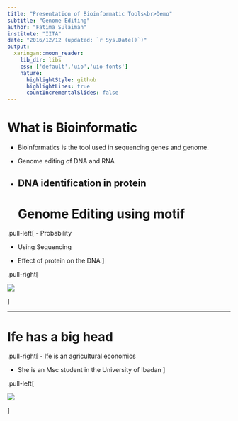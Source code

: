 ```yaml
---
title: "Presentation of Bioinformatic Tools<br>Demo"
subtitle: "Genome Editing"
author: "Fatima Sulaiman"
institute: "IITA"
date: "2016/12/12 (updated: `r Sys.Date()`)"
output:
  xaringan::moon_reader:
    lib_dir: libs
    css: ['default','uio','uio-fonts']
    nature:
      highlightStyle: github
      highlightLines: true
      countIncrementalSlides: false
---
```


# **What is Bioinformatic**

- Bioinformatics is the tool used in sequencing genes and genome.

- Genome editing of DNA and RNA 

- DNA identification in protein
---
# Genome Editing using motif

.pull-left[
- Probability

- Using Sequencing

- Effect of protein on the DNA
]

.pull-right[

![](image/logo_pipe.png)

]

---
# Ife has a big head

.pull-right[
- Ife is an agricultural economics

- She is an Msc student in the University of Ibadan
]

.pull-left[

![](image/01_tidyverse_data_science.png)

]


